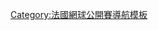 {{Navbox
 | name = 法網單打賽程表
 | title = [[法國網球公開賽|法國網球公開賽賽程表]]
 | bodyclass = hlist
 | basestyle = background: #FF915F;
 | evenodd = odd
 | state = {{{state<includeonly>|collapsed</includeonly>}}}

 | group1 = [[法國網球公開賽男子單打冠軍列表|男子單打]]
 | list1 =
* [[1968年法國網球公開賽男子單打比賽|1968]]
* [[1969年法國網球公開賽男子單打比賽|1969]]
* [[1970年法國網球公開賽男子單打比賽|1970]]
* [[1971年法國網球公開賽男子單打比賽|1971]]
* [[1972年法國網球公開賽男子單打比賽|1972]]
* [[1973年法國網球公開賽男子單打比賽|1973]]
* [[1974年法國網球公開賽男子單打比賽|1974]]
* [[1975年法國網球公開賽男子單打比賽|1975]]
* [[1976年法國網球公開賽男子單打比賽|1976]]
* [[1977年法國網球公開賽男子單打比賽|1977]]
* [[1978年法國網球公開賽男子單打比賽|1978]]
* [[1979年法國網球公開賽男子單打比賽|1979]]
* [[1980年法國網球公開賽男子單打比賽|1980]]
* [[1981年法國網球公開賽男子單打比賽|1981]]
* [[1982年法國網球公開賽男子單打比賽|1982]]
* [[1983年法國網球公開賽男子單打比賽|1983]]
* [[1984年法國網球公開賽男子單打比賽|1984]]
* [[1985年法國網球公開賽男子單打比賽|1985]]
* [[1986年法國網球公開賽男子單打比賽|1986]]
* [[1987年法國網球公開賽男子單打比賽|1987]]
* [[1988年法國網球公開賽男子單打比賽|1988]]
* [[1989年法國網球公開賽男子單打比賽|1989]]
* [[1990年法國網球公開賽男子單打比賽|1990]]
* [[1991年法國網球公開賽男子單打比賽|1991]]
* [[1992年法國網球公開賽男子單打比賽|1992]]
* [[1993年法國網球公開賽男子單打比賽|1993]]
* [[1994年法國網球公開賽男子單打比賽|1994]]
* [[1995年法國網球公開賽男子單打比賽|1995]]
* [[1996年法國網球公開賽男子單打比賽|1996]]
* [[1997年法國網球公開賽男子單打比賽|1997]]
* [[1998年法國網球公開賽男子單打比賽|1998]]
* [[1999年法國網球公開賽男子單打比賽|1999]]
* [[2000年法國網球公開賽男子單打比賽|2000]]
* [[2001年法國網球公開賽男子單打比賽|2001]]
* [[2002年法國網球公開賽男子單打比賽|2002]]
* [[2003年法國網球公開賽男子單打比賽|2003]]
* [[2004年法國網球公開賽男子單打比賽|2004]]
* [[2005年法國網球公開賽男子單打比賽|2005]]
* [[2006年法國網球公開賽男子單打比賽|2006]]
* [[2007年法國網球公開賽男子單打比賽|2007]]
* [[2008年法國網球公開賽男子單打比賽|2008]]
* [[2009年法國網球公開賽男子單打比賽|2009]]
* [[2010年法國網球公開賽男子單打比賽|2010]]
* [[2011年法國網球公開賽男子單打比賽|2011]]
* [[2012年法國網球公開賽男子單打比賽|2012]]
* [[2013年法國網球公開賽男子單打比賽|2013]]
* [[2014年法國網球公開賽男子單打比賽|2014]]
* [[2015年法國網球公開賽男子單打比賽|2015]]
* [[2016年法國網球公開賽男子單打比賽|2016]]
* [[2017年法國網球公開賽男子單打比賽|2017]]
* [[2018年法國網球公開賽男子單打比賽|2018]]
* [[2019年法國網球公開賽男子單打比賽|2019]]
* [[2020年法國網球公開賽男子單打比賽|2020]]
* [[2021年法國網球公開賽男子單打比賽|2021]]
* [[2022年法国网球公开赛男子单打比赛|2022]]

 | group2 = [[法國網球公開賽女子單打冠軍列表|女子單打]]
 | list2 = 
* [[1968年法國網球公開賽女子單打比賽|1968]]
* [[1969年法國網球公開賽女子單打比賽|1969]]
* [[1970年法國網球公開賽女子單打比賽|1970]]
* [[1971年法國網球公開賽女子單打比賽|1971]]
* [[1972年法國網球公開賽女子單打比賽|1972]]
* [[1973年法國網球公開賽女子單打比賽|1973]]
* [[1974年法國網球公開賽女子單打比賽|1974]]
* [[1975年法國網球公開賽女子單打比賽|1975]]
* [[1976年法國網球公開賽女子單打比賽|1976]]
* [[1977年法國網球公開賽女子單打比賽|1977]]
* [[1978年法國網球公開賽女子單打比賽|1978]]
* [[1979年法國網球公開賽女子單打比賽|1979]]
* [[1980年法國網球公開賽女子單打比賽|1980]]
* [[1981年法國網球公開賽女子單打比賽|1981]]
* [[1982年法國網球公開賽女子單打比賽|1982]]
* [[1983年法國網球公開賽女子單打比賽|1983]]
* [[1984年法國網球公開賽女子單打比賽|1984]]
* [[1985年法國網球公開賽女子單打比賽|1985]]
* [[1986年法國網球公開賽女子單打比賽|1986]]
* [[1987年法國網球公開賽女子單打比賽|1987]]
* [[1988年法國網球公開賽女子單打比賽|1988]]
* [[1989年法國網球公開賽女子單打比賽|1989]]
* [[1990年法國網球公開賽女子單打比賽|1990]]
* [[1991年法國網球公開賽女子單打比賽|1991]]
* [[1992年法國網球公開賽女子單打比賽|1992]]
* [[1993年法國網球公開賽女子單打比賽|1993]]
* [[1994年法國網球公開賽女子單打比賽|1994]]
* [[1995年法國網球公開賽女子單打比賽|1995]]
* [[1996年法國網球公開賽女子單打比賽|1996]]
* [[1997年法國網球公開賽女子單打比賽|1997]]
* [[1998年法國網球公開賽女子單打比賽|1998]]
* [[1999年法國網球公開賽女子單打比賽|1999]]
* [[2000年法國網球公開賽女子單打比賽|2000]]
* [[2001年法國網球公開賽女子單打比賽|2001]]
* [[2002年法國網球公開賽女子單打比賽|2002]]
* [[2003年法國網球公開賽女子單打比賽|2003]]
* [[2004年法國網球公開賽女子單打比賽|2004]]
* [[2005年法國網球公開賽女子單打比賽|2005]]
* [[2006年法國網球公開賽女子單打比賽|2006]]
* [[2007年法國網球公開賽女子單打比賽|2007]]
* [[2008年法國網球公開賽女子單打比賽|2008]]
* [[2009年法國網球公開賽女子單打比賽|2009]]
* [[2010年法國網球公開賽女子單打比賽|2010]]
* [[2011年法國網球公開賽女子單打比賽|2011]]
* [[2012年法國網球公開賽女子單打比賽|2012]]
* [[2013年法國網球公開賽女子單打比賽|2013]]
* [[2014年法國網球公開賽女子單打比賽|2014]]
* [[2015年法國網球公開賽女子單打比賽|2015]]
* [[2016年法國網球公開賽女子單打比賽|2016]]
* [[2017年法國網球公開賽女子單打比賽|2017]]
* [[2018年法國網球公開賽女子單打比賽|2018]]
* [[2019年法國網球公開賽女子單打比賽|2019]]
* [[2020年法國網球公開賽女子單打比賽|2020]]
* [[2021年法國網球公開賽女子單打比賽|2021]]
* [[2022年法国网球公开赛女子单打比赛|2022]]

}}<noinclude>
{{collapsible option}}
[[Category:法國網球公開賽導航模板]]
</noinclude>